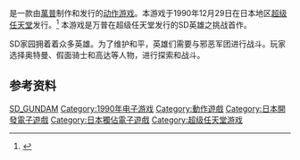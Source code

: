 {{NoteTA
| G1=Games
}}

{{vgname|SD英雄之挑战|ja=SDザ・グレイトバトル 新たなる挑戦}}是一款由[[萬普|萬普]]制作和发行的[[动作游戏|动作游戏]]。本游戏于1990年12月29日在日本地区[[超级任天堂|超级任天堂]]发行。<ref name="gamefaqs">{{cite web| url = http://www.gamefaqs.com/snes/570813-sd-the-great-battle/data| title = Release information| publisher = [[GameFAQs|GameFAQs]]| date = | accessdate = 2015-10-23| archive-date = 2016-03-04| archive-url = https://web.archive.org/web/20160304214441/http://www.gamefaqs.com/snes/570813-sd-the-great-battle/data| dead-url = no}}</ref> 本游戏是万普在超级任天堂发行的SD英雄之挑战首作。

SD家园拥着着众多英雄。为了维护和平，英雄们需要与邪恶军团进行战斗。玩家选择奥特曼、假面骑士和高达等人物，进行探索和战斗。

{{SD GUNDAM系列}}

[[Category:SD_GUNDAM|]]

== 参考资料 ==
{{Reflist}}

{{DEFAULTSORT:SD The Great Battle Ataratanaru Chousen}}
[[Category:1990年电子游戏|Category:1990年电子游戏]]
[[Category:動作遊戲|Category:動作遊戲]]
[[Category:日本開發電子遊戲|Category:日本開發電子遊戲]]
[[Category:日本獨佔電子遊戲|Category:日本獨佔電子遊戲]]
[[Category:超级任天堂游戏|Category:超级任天堂游戏]]

{{Action-videogame-stub}}